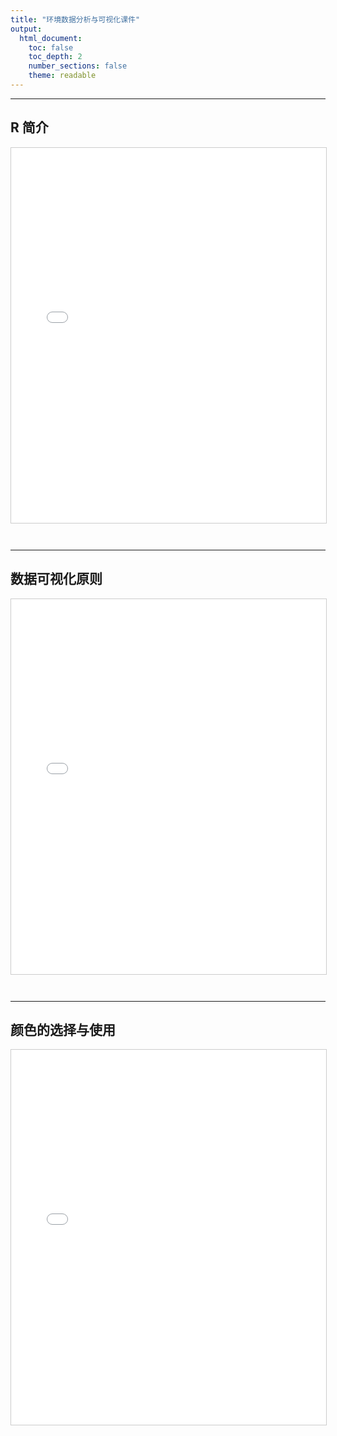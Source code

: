 ```yaml
---
title: "环境数据分析与可视化课件"
output:
  html_document:
    toc: false
    toc_depth: 2
    number_sections: false
    theme: readable
---
```


<style>
iframe {
  width: 100%;
  height: 600px;
  border: 1px solid #ccc;
  margin-bottom: 2em;
}
</style>



---

## R 简介

<iframe src="1a.%20R_introduction.pdf"></iframe>

---

## 数据可视化原则

<iframe src="7a.%20数据可视化原则-2025.pdf"></iframe>

---

## 颜色的选择与使用

<iframe src="7b.%20颜色的选择和使用-2025.pdf"></iframe>
